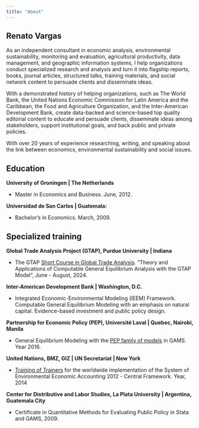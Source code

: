 ```yaml
---
title: "About"
---
```


## Renato Vargas

As an independent consultant in economic analysis, environmental sustainability, monitoring and evaluation, agricultural productivity, data management, and geographic information systems, I help organizations conduct specialized research and analysis and turn it into flagship reports, books, journal articles, structured talks, training materials, and social network content to persuade clients and disseminate ideas.

With a demonstrated history of helping organizations, such as The World Bank, the United Nations Economic Commission for Latin America and the Caribbean, the Food and Agriculture Organization, and the Inter-American Development Bank, create data-backed and science-based top quality editorial content to educate and persuade clients, disseminate ideas among stakeholders, support institutional goals, and back public and private policies.

With over 20 years of experience researching, writing, and speaking about the link between economics, environmental sustainability and social issues.

## Education

**University of Groningen | The Netherlands** 

- Master in Economics and Business. June, 2012.

**Universidad de San Carlos | Guatemala:**

- Bachelor's in Economics. March, 2009.


## Specialized training

**Global Trade Analysis Project (GTAP), Purdue University | Indiana**

- The GTAP [Short Course in Global Trade Analysis](https://www.gtap.agecon.purdue.edu/events/Short_Courses/2024/). "Theory and Applications of Computable General Equilibrium Analysis with the GTAP Model", June - August, 2024.

**Inter-American Development Bank | Washington, D.C.**

- Integrated Economic-Environmental Modeling (IEEM) Framework. Computable General Equilibrium Modeling with an emphasis on natural capital. Evidence-based investment and public policy design.


**Partnership for Economic Policy (PEP), Université Laval | Quebec, Nairobi, Manila**

- General Equilibrium Modeling with the [PEP family of models](https://www.pep-net.org/research-resources/cge-models) in GAMS. Year 2016.

**United Nations, BMZ, GIZ | UN Secretariat | New York**

- [Training of Trainers](https://unstats.un.org/unsd/envaccounting/workshops/TOT_2014/lod.asp) for the worldwide implementation of the System of Environmental Economic Accounting 2012 - Central Framework. Year, 2014

**Center for Distributive and Labor Studies, La Plata University | Argentina, Guatemala City**

- Certificate in Quantitative Methods for Evaluating Public Policy in Stata and GAMS, 2009.


